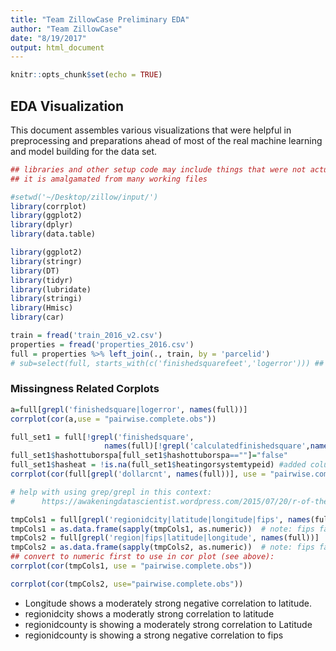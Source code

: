 ```yaml
---
title: "Team ZillowCase Preliminary EDA"
author: "Team ZillowCase"
date: "8/19/2017"
output: html_document
---
```


```r
knitr::opts_chunk$set(echo = TRUE)
```

## EDA Visualization

This document assembles various visualizations that were helpful in preprocessing and preparations ahead of 
most of the real machine learning and model building for the data set.  

```r
## libraries and other setup code may include things that were not actually used in this document
## it is amalgamated from many working files

#setwd('~/Desktop/zillow/input/')
library(corrplot)
library(ggplot2)
library(dplyr)
library(data.table)

library(ggplot2)
library(stringr)
library(DT)
library(tidyr)
library(lubridate)
library(stringi)
library(Hmisc)
library(car)

train = fread('train_2016_v2.csv')
properties = fread('properties_2016.csv')
full = properties %>% left_join(., train, by = 'parcelid')
# sub=select(full, starts_with(c('finishedsquarefeet','logerror'))) ## not working ...

```

### Missingness Related Corplots

```r
a=full[grepl('finishedsquare|logerror', names(full))]
corrplot(cor(a,use = "pairwise.complete.obs"))

```


```r

full_set1 = full[!grepl('finishedsquare', 
                     names(full)[!grepl('calculatedfinishedsquare',names(full))])]
full_set1$hashottuborspa[full_set1$hashottuborspa==""]="false"
full_set1$hasheat = !is.na(full_set1$heatingorsystemtypeid) #added column to say T/F for having heat based on NAs
corrplot(cor(full[grepl('dollarcnt', names(full))], use = "pairwise.complete.obs"))

```


```r

# help with using grep/grepl in this context:
#      https://awakeningdatascientist.wordpress.com/2015/07/20/r-of-the-day-grep-and-grepl/

tmpCols1 = full[grepl('regionidcity|latitude|longitude|fips', names(full))]
tmpCols1 = as.data.frame(sapply(tmpCols1, as.numeric))  # note: fips factor converted to level values: 1,2,3
tmpCols2 = full[grepl('region|fips|latitude|longitude', names(full))]
tmpCols2 = as.data.frame(sapply(tmpCols2, as.numeric))  # note: fips factor converted to level values: 1,2,3
## convert to numeric first to use in cor plot (see above):
corrplot(cor(tmpCols1, use = "pairwise.complete.obs"))

```

```r

corrplot(cor(tmpCols2, use="pairwise.complete.obs"))

```

 - Longitude shows a moderately strong negative correlation to latitude.
 - regionidcity shows a moderatly strong correlation to latitude
 - regionidcounty is showing a moderately strong correlation to Latitude
 - regionidcounty is showing a strong negative correlation to fips
 
 